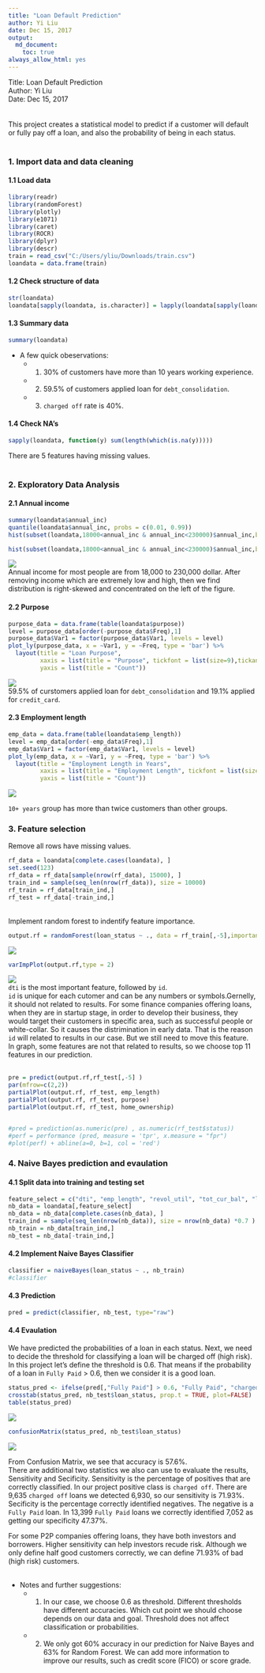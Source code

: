 ```yaml
---
title: "Loan Default Prediction"
author: Yi Liu
date: Dec 15, 2017
output:
  md_document:
    toc: true
always_allow_html: yes
---
```

Title: Loan Default Prediction<br/>
Author: Yi Liu<br/>
Date: Dec 15, 2017<br/>
<br/><br/>
This project creates a statistical model to predict if a customer will default or fully pay off a loan, and also the probability of being in each status.
<br/><br/>

### 1. Import data and data cleaning
#### 1.1 Load data
```r
library(readr)
library(randomForest)
library(plotly)
library(e1071)
library(caret)
library(ROCR)
library(dplyr)
library(descr)
train = read_csv("C:/Users/yliu/Downloads/train.csv")
loandata = data.frame(train)
```
#### 1.2 Check structure of data
```r
str(loandata)
loandata[sapply(loandata, is.character)] = lapply(loandata[sapply(loandata, is.character)], as.factor)
```
#### 1.3 Summary data
```r
summary(loandata)
```

* A few quick obeservations:
    + 1. 30% of customers have more than 10 years working experience.
    + 2. 59.5% of customers applied loan for `debt_consolidation`.
    + 3. `charged off` rate is 40%.
   
#### 1.4 Check NA's
```r
sapply(loandata, function(y) sum(length(which(is.na(y)))))
```
There are 5 features having missing values.
<br/> <br/>


### 2. Exploratory Data Analysis
#### 2.1 Annual income
```r
summary(loandata$annual_inc)
quantile(loandata$annual_inc, probs = c(0.01, 0.99))
hist(subset(loandata,18000<annual_inc & annual_inc<230000)$annual_inc,breaks = 50, main = "Annual Income", xlab= "Annual Income")
```

```r
hist(subset(loandata,18000<annual_inc & annual_inc<230000)$annual_inc,breaks = 50, main = "Annual Income", xlab= "Annual Income")
```
![](result3.png)
<br/>Annual income for most people are from 18,000 to 230,000 dollar. After removing income which are extremely low and high, then we find distribution is right-skewed and concentrated on the left of the figure.   

#### 2.2 Purpose
```r
purpose_data = data.frame(table(loandata$purpose))
level = purpose_data[order(-purpose_data$Freq),1]
purpose_data$Var1 = factor(purpose_data$Var1, levels = level)
plot_ly(purpose_data, x = ~Var1, y = ~Freq, type = 'bar') %>%
  layout(title = "Loan Purpose",
         xaxis = list(title = "Purpose", tickfont = list(size=9),tickangle = -20,exponentformat = "E"),
         yaxis = list(title = "Count"))

```

![](result5.png)
<br/> 59.5% of curstomers applied loan for `debt_consolidation` and 19.1% applied for `credit_card`.    

#### 2.3 Employment length
```r
emp_data = data.frame(table(loandata$emp_length))
level = emp_data[order(-emp_data$Freq),1]
emp_data$Var1 = factor(emp_data$Var1, levels = level)
plot_ly(emp_data, x = ~Var1, y = ~Freq, type = 'bar') %>%
  layout(title = "Employment Length in Years",
         xaxis = list(title = "Employment Length", tickfont = list(size=9),tickangle = -20,exponentformat = "E"),
         yaxis = list(title = "Count"))

```
![](result4.png)

`10+ years` group has more than twice customers than other groups.
<br/>

### 3. Feature selection
Remove all rows have missing values.
```r
rf_data = loandata[complete.cases(loandata), ]
set.seed(123)
rf_data = rf_data[sample(nrow(rf_data), 15000), ]
train_ind = sample(seq_len(nrow(rf_data)), size = 10000)
rf_train = rf_data[train_ind,]
rf_test = rf_data[-train_ind,]
```

<br/>
Implement random forest to indentify feature importance.
```r
output.rf = randomForest(loan_status ~ ., data = rf_train[,-5],importance=TRUE)
```
![](result6.png)

```r
varImpPlot(output.rf,type = 2)
```
![](result7.png)
<br/>`dti` is the most important feature, followed by `id`.<br/>
`id` is unique for each cutomer and can be any numbers or symbols.Gernelly, it should not related to results. For some finance companies offering loans, when they are in startup stage, in order to develop their business, they would target their customers in specific area, such as successful people or white-collar. So it causes the distrimination in early data. That is the reason `id` will related to results in our case. But we still need to move this feature.<br/>
In graph, some features are not that related to results, so we choose top 11 features in our prediction.
<br/><br/>
```r
pre = predict(output.rf,rf_test[,-5] )
par(mfrow=c(2,2))
partialPlot(output.rf, rf_test, emp_length)
partialPlot(output.rf, rf_test, purpose)
partialPlot(output.rf, rf_test, home_ownership)


#pred = prediction(as.numeric(pre) , as.numeric(rf_test$status))
#perf = performance (pred, measure = 'tpr', x.measure = "fpr")
#plot(perf) + abline(a=0, b=1, col = 'red')
```

### 4. Naive Bayes prediction and evaulation
#### 4.1 Split data into training and testing set
```r
feature_select = c("dti", "emp_length", "revol_util", "tot_cur_bal", "loan_amnt", "total_rev_hi_lim", "annual_inc", "revol_bal", "total_acc", "purpose", "inq_last_6mths", "loan_status")
nb_data = loandata[,feature_select]
nb_data = nb_data[complete.cases(nb_data), ]
train_ind = sample(seq_len(nrow(nb_data)), size = nrow(nb_data) *0.7 )
nb_train = nb_data[train_ind,]
nb_test = nb_data[-train_ind,]
```
#### 4.2 Implement Naive Bayes Classifier
```r
classifier = naiveBayes(loan_status ~ ., nb_train)
#classifier
```

#### 4.3 Prediction
```r
pred = predict(classifier, nb_test, type="raw")
```
#### 4.4 Evaulation
We have predicted the probabilities of a loan in each status. Next, we need to decide the threshold for classifying a loan will be charged off (high risk). In this project let’s define the threshold is 0.6. That means if the probability of a loan in `Fully Paid` > 0.6, then we consider it is a good loan.
```r
status_pred <- ifelse(pred[,"Fully Paid"] > 0.6, "Fully Paid", "charged off")
crosstab(status_pred, nb_test$loan_status, prop.t = TRUE, plot=FALSE)
table(status_pred)
```
![](result2.png)
```r
confusionMatrix(status_pred, nb_test$loan_status)
```

![](result1.png)


From Confusion Matrix, we see that accuracy is 57.6%. <br/>
There are additional two statistics we also can use to evaluate the results, Sensitivity and Secificity. Sensitivity is the percentage of positives that are correctly classified. In our project positive class is `charged off`. There are 9,635 `charged off` loans we detected 6,930, so our sensitivity is 71.93%. Secificity is the percentage correctly identified negatives. The negative is a `Fully Paid` loan. In 13,399 `Fully Paid` loans we correctly identified 7,052 as getting our specificity 47.37%. <br/>

For some P2P companies offering loans, they have both investors and borrowers. Higher sensitivity can help investors recude risk. Although we only define half good customers correctly, we can define 71.93% of bad (high risk) customers.
<br/> <br/>

* Notes and further suggestions:
    + 1. In our case, we choose 0.6 as threshold. Different thresholds have different accuracies. Which cut point we should choose depends on our data and goal. Threshold does not affect classification or probabilities.
    + 2. We only got 60% accuracy in our prediction for Naive Bayes and 63% for Random Forest. We can add more information to improve our results, such as credit score (FICO) or score grade.
